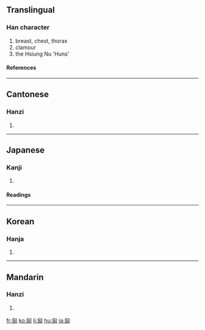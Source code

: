 ==Translingual==
===Han character===
{{Han char|rn=20|rad=勹|as=04|sn=6|four=2772<sub>0</sub>|canj=心山大 (PUK)}}
# breast, chest, thorax
# clamour
# the Hsiung Nu 'Huns'
====References====
{{Han ref|kx=0151.040|dkj=02512|dj=0340.090|hdz=10258.050|uh=5308|ud=21256|bh=A649|bd=42569}}
----
==Cantonese==
===Hanzi===
{{yue-hanzi|jyut=|y=hung1}}
# {{defn|Cantonese}}
----
==Japanese==
===Kanji===
{{ja-kanji|grade=|rs=勹04}}
# {{defn|Japanese}} 
====Readings====
{{ja-readings|on=[[きょう]] (kyō)|kun=[[むね]] (mune), [[おそれる]] (osoreru), [[さわぐ]] (sawagu)}}
----
==Korean==
===Hanja===
{{ko-hanja|hangeul=흥|rv=heung|mr=hŭng}}
# {{defn|Korean}}
----
==Mandarin==
===Hanzi===
{{cmn-hanzi|pin=[[xiōng]] ([[xiong1]])|wg=hsiung<sup>1</sup>}}
# {{defn|Mandarin}}

[[fr:匈]]
[[ko:匈]]
[[li:匈]]
[[hu:匈]]
[[ja:匈]]